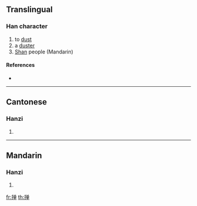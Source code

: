 {{also|撣}}
==Translingual==

===Han character===
{{Han char|rn=64|rad=手|as=08|sn=11|four=|canj=手金田十 (QCWJ)}}

# to [[dust]]
# a [[duster]]
# [[Shan]] people (Mandarin)

====References====
* {{Han ref|kx=0440.181|hdz=31906.050|uh=63B8|ud=25528}}

----

==Cantonese==

===Hanzi===
{{yue-hanzi|jyut=|y=daan6, sin6}}

# {{defn|Cantonese}}

----

==Mandarin==

===Hanzi===
{{cmn-hanzi|tra=撣|pin=[[chán]] ([[chan2]]), [[dǎn]] ([[dan3]]), [[shǎn]] ([[shan3]]), [[shàn]] ([[shan4]])|wg=ch'an<sup>2</sup>, tan<sup>3</sup>, shan<sup>3</sup>, shan<sup>4</sup>}}

# {{defn|Mandarin}}

[[fr:掸]]
[[th:掸]]